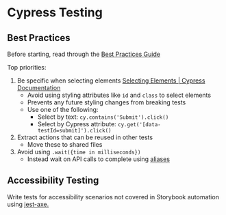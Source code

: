 
<Meta title="Docs/E2E Testing" />

# Cypress Testing

## Best Practices

Before starting, read through the [Best Practices Guide](https://docs.cypress.io/guides/references/best-practices)

Top priorities:

1. Be specific when selecting elements [Selecting Elements | Cypress Documentation](https://docs.cypress.io/guides/references/best-practices#Selecting-Elements)
   - Avoid using styling attributes like `id` and `class` to select elements
   - Prevents any future styling changes from breaking tests
   - Use one of the following:
     - Select by text: `cy.contains('Submit').click()`
     - Select by Cypress attribute: `cy.get('[data-testId=submit]').click()`
2. Extract actions that can be reused in other tests
   - Move these to shared files
3. Avoid using `.wait({time in milliseconds})`
   - Instead wait on API calls to complete using [aliases](https://docs.cypress.io/guides/core-concepts/variables-and-aliases#Requests)

## Accessibility Testing

Write tests for accessibility scenarios not covered in Storybook automation using [jest-axe.](https://github.com/component-driven/cypress-axe)
